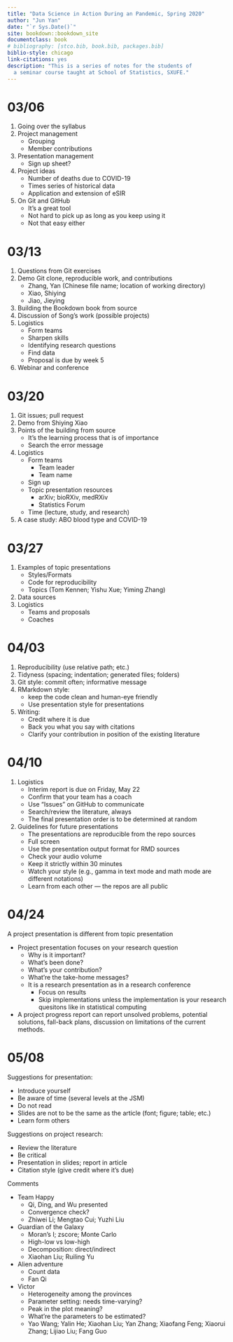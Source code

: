 ```yaml
--- 
title: "Data Science in Action During an Pandemic, Spring 2020"
author: "Jun Yan"
date: "`r Sys.Date()`"
site: bookdown::bookdown_site
documentclass: book
# bibliography: [stco.bib, book.bib, packages.bib]
biblio-style: chicago
link-citations: yes
description: "This is a series of notes for the students of 
  a seminar course taught at School of Statistics, SXUFE."
---
```


# 03/06

1. Going over the syllabus
1. Project management
   + Grouping
   + Member contributions
1. Presentation management
   + Sign up sheet?
1. Project ideas
   + Number of deaths due to COVID-19
   + Times series of historical data
   + Application and extension of eSIR
1. On Git and GitHub
   + It's a great tool
   + Not hard to pick up as long as you keep using it
   + Not that easy either

# 03/13

1. Questions from Git exercises
1. Demo Git clone, reproducible work, and contributions
   + Zhang, Yan (Chinese file name; location of working directory)
   + Xiao, Shiying
   + Jiao, Jieying
1. Building the Bookdown book from source
1. Discussion of Song's work (possible projects)
1. Logistics
   + Form teams
   + Sharpen skills
   + Identifying research questions
   + Find data
   + Proposal is due by week 5
1. Webinar and conference

# 03/20

1. Git issues; pull request
1. Demo from Shiying Xiao
1. Points of the building from source
    + It's the learning process that is of importance
	+ Search the error message
1. Logistics
    + Form teams
	    - Team leader
		- Team name
	+ Sign up
	+ Topic presentation resources
	    - arXiv; bioRXiv, medRXiv
		- Statistics Forum
	+ Time (lecture, study, and research)
1. A case study: ABO blood type and COVID-19


# 03/27

1. Examples of topic presentations
    + Styles/Formats
	+ Code for reproducibility
	+ Topics (Tom Kennen; Yishu Xue; Yiming Zhang)
1. Data sources
1. Logistics
    + Teams and proposals
	+ Coaches


# 04/03

1. Reproducibility (use relative path; etc.)
1. Tidyness (spacing; indentation; generated files; folders)
1. Git style: commit often; informative message
1. RMarkdown style:
    + keep the code clean and human-eye friendly
    + Use presentation style for presentations
1. Writing: 
    + Credit where it is due
	+ Back you what you say with citations
	+ Clarify your contribution in position of the existing literature


# 04/10

1. Logistics
    + Interim report is due on Friday, May 22
	+ Confirm that your team has a coach
	+ Use "Issues" on GitHub to communicate
	+ Search/review the literature, always
	+ The final presentation order is to be determined at random
1. Guidelines for future presentations
    + The presentations are reproducible from the repo sources
	+ Full screen
	+ Use the presentation output format for RMD sources
	+ Check your audio volume
	+ Keep it strictly within 30 minutes
	+ Watch your style (e.g., gamma in text mode and math mode are
      different notations)
	+ Learn from each other --- the repos are all public

# 04/24

A project presentation is different from topic presentation

+ Project presentation focuses on your research question
    - Why is it important?
	- What's been done?
	- What's your contribution?
	- What're the take-home messages?
	- It is a research presentation as in a research conference
	    + Focus on results
		+ Skip implementations unless the implementation is your
          research quesitons like in statistical computing
+ A project progress report can report unsolved problems, potential
  solutions, fall-back plans, discussion on limitations of the current
  methods.

# 05/08

Suggestions for presentation:

+ Introduce yourself
+ Be aware of time (several levels at the JSM)
+ Do not read
+ Slides are not to be the same as the article (font; figure; table; etc.)
+ Learn form others

Suggestions on project research:

+ Review the literature
+ Be critical
+ Presentation in slides; report in article
+ Citation style (give credit where it's due)

Comments

+ Team Happy
    - Qi, Ding, and Wu presented
    - Convergence check?
    - Zhiwei Li; Mengtao Cui; Yuzhi Liu

+ Guardian of the Galaxy
    - Moran's I; zscore; Monte Carlo
    - High-low vs low-high
	- Decomposition: direct/indirect
	- Xiaohan Liu; Ruiling Yu
	
+ Alien adventure
    - Count data
	- Fan Qi

+ Victor
    - Heterogeneity among the provinces
	- Parameter setting: needs time-varying?
	- Peak in the plot meaning?
	- What're the parameters to be estimated?
	- Yao Wang; Yalin He; Xiaohan Liu; Yan Zhang; Xiaofang Feng;
      Xiaorui Zhang; Lijiao Liu; Fang Guo
	
